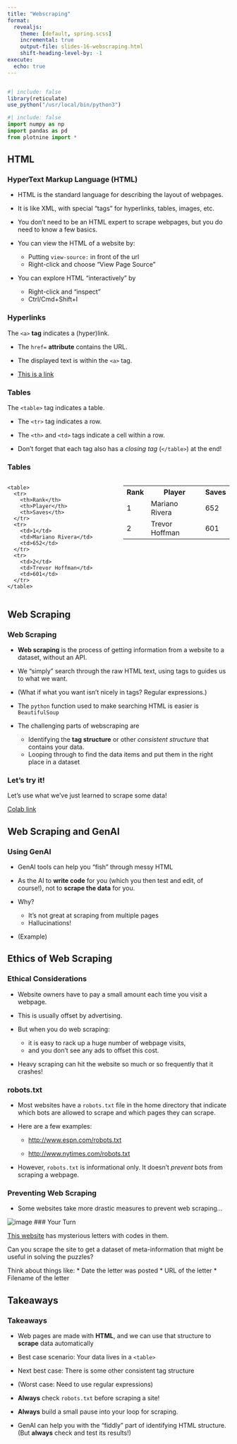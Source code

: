 ```yaml
---
title: "Webscraping"
format:
  revealjs: 
    theme: [default, spring.scss]
    incremental: true 
    output-file: slides-16-webscraping.html
    shift-heading-level-by: -1
execute:
  echo: true
---
```


```python

```

```r
#| include: false
library(reticulate)
use_python("/usr/local/bin/python3")
```

```python
#| include: false
import numpy as np
import pandas as pd
from plotnine import *
```


## HTML

### HyperText Markup Language (HTML){.smaller}

*   HTML is the standard language for describing the layout of webpages.

*   It is like XML, with special "tags" for hyperlinks, tables, images, etc.

* You don't need to be an HTML expert to scrape webpages, but you do need to know a few basics.
    
* You can view the HTML of a website by:
    + Putting `view-source:` in front of the url
    + Right-click and choose "View Page Source" 

* You can explore HTML "interactively" by 
    + Right-click and "inspect" 
    + Ctrl/Cmd+Shift+I

### Hyperlinks

The `<a>` **tag** indicates a (hyper)link.

-   The `href=` **attribute** contains the URL.

-   The displayed text is within the `<a>` tag.

-   <a href="www.kelly-bodwin.com">This is a link</a>


### Tables

The `<table>` tag indicates a table.

* The `<tr>` tag indicates a row.

* The `<th>` and `<td>` tags indicate a cell within a row.

* Don't forget that each tag also has a *closing tag* (`</table>`) at the end!

### Tables

::::{.columns}

:::{.column width="50%"}

```
<table>
  <tr>
    <th>Rank</th>
    <th>Player</th>
    <th>Saves</th>
  </tr>
  <tr>
    <td>1</td>
    <td>Mariano Rivera</td>
    <td>652</td>
  </tr>
  <tr>
    <td>2</td>
    <td>Trevor Hoffman</td>
    <td>601</td>
  </tr>
</table>
```

:::

:::{.column width="50%"}

<table>
  <tr>
    <th>Rank</th>
    <th>Player</th>
    <th>Saves</th>
  </tr>
  <tr>
    <td>1</td>
    <td>Mariano Rivera</td>
    <td>652</td>
  </tr>
  <tr>
    <td>2</td>
    <td>Trevor Hoffman</td>
    <td>601</td>
  </tr>
</table>

:::
::::

## Web Scraping

### Web Scraping{.smaller}

* **Web scraping** is the process of getting information from a website to a dataset, without an API.

* We "simply" search through the raw HTML text, using tags to guides us to what we want.

* (What if what you want isn't nicely in tags?  Regular expressions.)

* The `python` function used to make searching HTML is easier is `BeautifulSoup`

* The challenging parts of webscraping are
    + Identifying the **tag structure** or other *consistent structure* that contains your data.
    + Looping through to find the data items and put them in the right place in a dataset

### Let's try it!

Let's use what we've just learned to scrape some data!

[Colab link](https://colab.research.google.com/drive/1neQvH5uqoX1j74rgCbperbi-HV3uLd8N?usp=sharing)


## Web Scraping and GenAI

### Using GenAI

* GenAI tools can help you "fish" through messy HTML

* As the AI to **write code** for you (which you then test and edit, of course!), not to **scrape the data** for you.

* Why?  
    + It's not great at scraping from multiple pages
    + Hallucinations!

* (Example)

## Ethics of Web Scraping

### Ethical Considerations

* Website owners have to pay a small amount each time you visit a webpage.

* This is usually offset by advertising.

* But when you do web scraping:
    + it is easy to rack up a huge number of webpage visits,
    + and you don't see any ads to offset this cost.
    
* Heavy scraping can hit the website so much or so frequently that it crashes!
    
    
### robots.txt

* Most websites have a `robots.txt` file in the home directory that
indicate which bots are allowed to scrape and which pages they can scrape.

* Here are a few examples:

    -   <http://www.espn.com/robots.txt>

    -   <http://www.nytimes.com/robots.txt>

* However, `robots.txt` is informational only. It doesn't *prevent*
    bots from scraping a webpage.

### Preventing Web Scraping

* Some websites take more drastic measures to prevent web scraping...

![image](./images/scraping.png)
### Your Turn

[This website](http://dmaorg.info/found/15398642_14/clancy.html) has mysterious letters with codes in them.

Can you scrape the site to get a dataset of meta-information that might be useful in solving the puzzles?

Think about things like:
* Date the letter was posted
* URL of the letter
* Filename of the letter

## Takeaways

### Takeaways

* Web pages are made with **HTML**, and we can use that structure to **scrape** data automatically

* Best case scenario: Your data lives in a `<table>`

* Next best case:  There is some other consistent tag structure

* (Worst case:  Need to use regular expressions)

* **Always** check `robots.txt` before scraping a site!

* **Always** build a small pause into your loop for scraping.

* GenAI can help you with the "fiddly" part of identifying HTML structure.  (But **always** check and test its results!)
